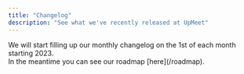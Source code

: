 ```yaml
---
title: "Changelog"
description: "See what we've recently released at UpMeet"
---
```

<Note>
We will start filling up our monthly changelog on the 1st of each month starting 2023.<br/>
In the meantime you can see our roadmap [here](/roadmap).
</Note>
